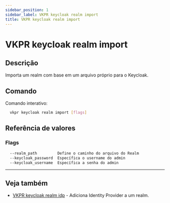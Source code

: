```yaml
---
sidebar_position: 1
sidebar_label: VKPR keycloak realm import
title: VKPR keycloak realm import
---
```


# VKPR keycloak realm import

## Descrição

Importa um realm com base em um arquivo próprio para o Keycloak.

## Comando

Comando interativo:

```bash
  vkpr keycloak realm import [flags]
```

## Referência de valores

### Flags

```sh
  --realm_path         Define o caminho do arquivo do Realm
  --keycloak_password  Específica o username do admin
  --keycloak_username  Específica a senha do admin
```

---

## Veja também

- [VKPR keycloak realm idp](/docs/commands/keycloak/realm/idp) - Adiciona Identity Provider a um realm.
